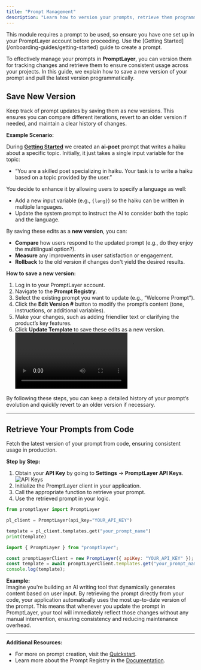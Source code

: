 ```yaml
---
title: "Prompt Management"
description: "Learn how to version your prompts, retrieve them programmatically, and keep them organized in PromptLayer."
---
```


<Tip>
  This module requires a prompt to be used, so ensure you have one set up in
  your PromptLayer account before proceeding. Use the [Getting
  Started](/onboarding-guides/getting-started) guide to create a prompt.
</Tip>

To effectively manage your prompts in **PromptLayer**, you can version them for tracking changes and retrieve them to ensure consistent usage across your projects. In this guide, we explain how to save a new version of your prompt and pull the latest version programmatically.

## Save New Version

Keep track of prompt updates by saving them as new versions. This ensures you can compare different iterations, revert to an older version if needed, and maintain a clear history of changes.

**Example Scenario:**

During **[Getting Started](/onboarding-guides/getting-started)** we created an **ai-poet** prompt that writes a haiku about a specific topic. Initially, it just takes a single input variable for the topic:

- “You are a skilled poet specializing in haiku. Your task is to write a haiku based on a topic provided by the user.”

You decide to enhance it by allowing users to specify a language as well:

- Add a new input variable (e.g., `{lang}`) so the haiku can be written in multiple languages.
- Update the system prompt to instruct the AI to consider both the topic and the language.

By saving these edits as a **new version**, you can:

- **Compare** how users respond to the updated prompt (e.g., do they enjoy the multilingual option?).
- **Measure** any improvements in user satisfaction or engagement.
- **Rollback** to the old version if changes don't yield the desired results.

**How to save a new version:**

1. Log in to your PromptLayer account.
2. Navigate to the **Prompt Registry**.
3. Select the existing prompt you want to update (e.g., “Welcome Prompt”).
4. Click the **Edit Version #** button to modify the prompt’s content (tone, instructions, or additional variables).
5. Make your changes, such as adding friendlier text or clarifying the product’s key features.
6. Click **Update Template** to save these edits as a new version.
   <video controls>
     <source src="./videos/add-new-version.mp4" type="video/mp4" />
   </video>

By following these steps, you can keep a detailed history of your prompt’s evolution and quickly revert to an older version if necessary.

---

## Retrieve Your Prompts from Code

Fetch the latest version of your prompt from code, ensuring consistent usage in production.

**Step by Step:**

1. Obtain your **API Key** by going to **Settings** → **PromptLayer API Keys**.
   <img src="./images/api-keys.png" alt="API Keys" />
2. Initialize the PromptLayer client in your application.
3. Call the appropriate function to retrieve your prompt.
4. Use the retrieved prompt in your logic.

<CodeGroup>

```python Python
from promptlayer import PromptLayer

pl_client = PromptLayer(api_key="YOUR_API_KEY")

template = pl_client.templates.get("your_prompt_name")
print(template)
```

```js Javascript
import { PromptLayer } from "promptlayer";

const promptLayerClient = new PromptLayer({ apiKey: "YOUR_API_KEY" });
const template = await promptLayerClient.templates.get("your_prompt_name");
console.log(template);
```

</CodeGroup>

**Example:**  
Imagine you're building an AI writing tool that dynamically generates content based on user input.
By retrieving the prompt directly from your code, your application automatically uses the most up-to-date version of the prompt.
This means that whenever you update the prompt in PromptLayer, your tool will immediately reflect those changes without any manual intervention, ensuring consistency and reducing maintenance overhead.

---

**Additional Resources:**

- For more on prompt creation, visit the [Quickstart](/quickstart).
- Learn more about the Prompt Registry in the [Documentation](/features/prompt-registry/overview).
